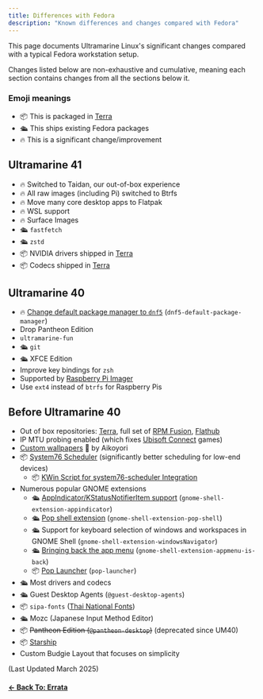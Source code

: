 ```yaml
---
title: Differences with Fedora
description: "Known differences and changes compared with Fedora"
---
```



This page documents Ultramarine Linux's significant changes compared with a typical Fedora workstation setup.

Changes listed below are non-exhaustive and cumulative, meaning each section contains changes from all the sections below it.

### Emoji meanings

- 📦 This is packaged in [Terra]
- 🛳️ This ships existing Fedora packages
- 🔥 This is a significant change/improvement

## Ultramarine 41

- 🔥 Switched to Taidan, our out-of-box experience
- 🔥 All raw images (including Pi) switched to Btrfs
- 🔥 Move many core desktop apps to Flatpak
- 🔥 WSL support
- 🔥 Surface Images
- 🛳️ `fastfetch`
- 🛳️ `zstd`
- 📦 NVIDIA drivers shipped in [Terra]
- 📦 Codecs shipped in [Terra]

## Ultramarine 40

- 🔥 [Change default package manager to `dnf5`](/en/usage/um40-dnf5) (`dnf5-default-package-manager`)
- Drop Pantheon Edition
- `ultramarine-fun`
- 🛳️ `git`
- 🛳️ XFCE Edition
- Improve key bindings for `zsh`
- Supported by [Raspberry Pi Imager](https://github.com/raspberrypi/rpi-imager)
- Use `ext4` instead of `btrfs` for Raspberry Pis

## Before Ultramarine 40

- Out of box repositories: [Terra], full set of [RPM Fusion], [Flathub]
- IP MTU probing enabled (which fixes [Ubisoft Connect](https://en.wikipedia.org/wiki/Ubisoft_Connect) games)
- [Custom wallpapers](https://github.com/Ultramarine-Linux/backgrounds) 🌇 by Aikoyori
- 📦 [System76 Scheduler](https://github.com/pop-os/system76-scheduler) (significantly better scheduling for low-end devices)
  - 📦 [KWin Script for system76-scheduler Integration](https://github.com/maxiberta/kwin-system76-scheduler-integration)
- Numerous popular GNOME extensions
  - 🛳️ [AppIndicator/KStatusNotifierItem support](https://github.com/ubuntu/gnome-shell-extension-appindicator) (`gnome-shell-extension-appindicator`)
  - 🛳️ [Pop shell extension](https://github.com/pop-os/shell) (`gnome-shell-extension-pop-shell`)
  - 🛳️ Support for keyboard selection of windows and workspaces in GNOME Shell (`gnome-shell-extension-windowsNavigator`)
  - 🛳️ [Bringing back the app menu](https://github.com/fthx/appmenu-is-back) (`gnome-shell-extension-appmenu-is-back`)
  - 📦 [Pop Launcher](https://github.com/pop-os/launcher) (`pop-launcher`)
- 🛳️ Most drivers and codecs
- 🛳️ Guest Desktop Agents (`@guest-desktop-agents`)
- 📦 `sipa-fonts` ([Thai National Fonts](https://en.wikipedia.org/wiki/National_Fonts))
- 🛳️ Mozc (Japanese Input Method Editor)
- 📦 ~~Pantheon Edition (`@pantheon-desktop`)~~ (deprecated since UM40)
- 📦 [Starship](https://starship.rs)
- Custom Budgie Layout that focuses on simplicity

(Last Updated March 2025)

[Terra]: https://terra.fyralabs.com
[RPM Fusion]: https://rpmfusion.org
[Flathub]: https://flathub.org

#### [← Back To: Errata](/en/release/errata)
